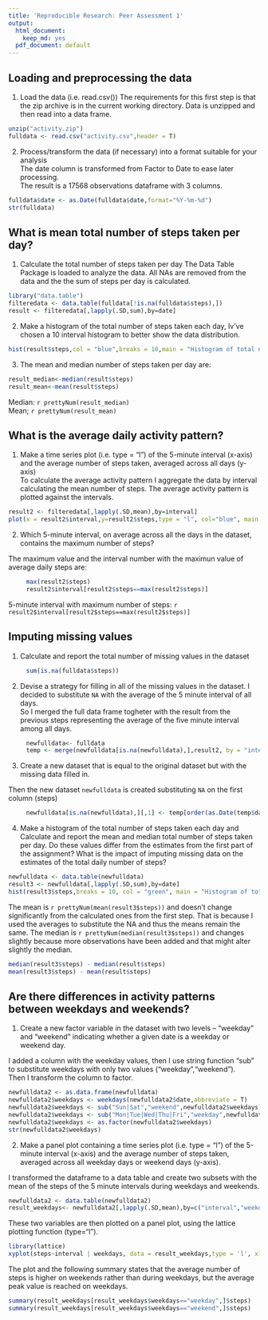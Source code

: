 ```yaml
---
title: 'Reproducible Research: Peer Assessment 1'
output:
  html_document:
    keep_md: yes
  pdf_document: default
---
```



## Loading and preprocessing the data

1. Load the data (i.e. read.csv())
The requirements for this first step is that the zip archive is in the current working directory.
Data is unzipped and then read into a data frame.   

```r
unzip("activity.zip")
fulldata <- read.csv("activity.csv",header = T)
```

2. Process/transform the data (if necessary) into a format suitable for your analysis   
The date column is transformed from Factor to Date to ease later processing.   
The result is a 17568 observations dataframe with 3 columns.
```r
fulldata$date <- as.Date(fulldata$date,format="%Y-%m-%d")
str(fulldata)
```


## What is mean total number of steps taken per day?

1. Calculate the total number of steps taken per day
The Data Table Package is loaded to analyze the data. All NAs are removed from the data and the the sum of steps per day is calculated.


```r
library("data.table")
filteredata <- data.table(fulldata[!is.na(fulldata$steps),])
result <- filteredata[,lapply(.SD,sum),by=date]
```
   
2. Make a histogram of the total number of steps taken each day, Iv've chosen a 10 interval histogram to better show the data distribution.   
   
```r
hist(result$steps,col = "blue",breaks = 10,main = "Histogram of total number of steps per day",xlab = "Total Number of steps", ylab = "Number of days (Frequency)",xlim =c(0,25000))
```
   
3. The mean and median number of steps taken per day are:   

```r
result_median<-median(result$steps)
result_mean<-mean(result$steps)
```
Median:   `r prettyNum(result_median)`   
Mean;     `r prettyNum(result_mean)`

## What is the average daily activity pattern?

1. Make a time series plot (i.e. type = "l") of the 5-minute interval (x-axis) and the average number of steps taken, averaged across all days (y-axis)   
To calculate the average activity pattern I aggregate the data by interval calculating the mean number of steps. The average activity pattern is plotted against the intervals.   

```r
result2 <- filteredata[,lapply(.SD,mean),by=interval]
plot(x = result2$interval,y=result2$steps,type = "l", col="blue", main = "Average Daily Activiy Pattern", xlab = "Interval", ylab = "Average Number of Steps")
```

2. Which 5-minute interval, on average across all the days in the dataset, contains the maximum number of steps?   

The maximum value and the interval number with the maximun value of average daily steps are:
   
```r
     max(result2$steps)
     result2$interval[result2$steps==max(result2$steps)]
```

5-minute interval with maximum number of steps: `r result2$interval[result2$steps==max(result2$steps)]`   


## Imputing missing values
   
1. Calculate and report the total number of missing values in the dataset 
   
```r
     sum(is.na(fulldata$steps))
```
   
2. Devise a strategy for filling in all of the missing values in the dataset. 
I decided to substitute `NA` with the average of the 5 minute interval of all days.   
So I merged the full data frame togheter with the result from the previous steps representing the average of the five minute interval among all days.

```r
     newfulldata<- fulldata
     temp <- merge(newfulldata[is.na(newfulldata),],result2, by = "interval")
```

3. Create a new dataset that is equal to the original dataset but with the missing data filled in.  

Then the new dataset `newfulldata` is created substituting `NA` on the first column (steps)

```r
     newfulldata[is.na(newfulldata),][,1] <- temp[order(as.Date(temp$date.x,format="%Y-%m-%d")),][,4]
```

4. Make a histogram of the total number of steps taken each day and Calculate and report the mean and median total number of steps taken per day. Do these values differ from the estimates from the first part of the assignment? What is the impact of imputing missing data on the estimates of the total daily number of steps?   

```r
newfulldata <- data.table(newfulldata)
result3 <- newfulldata[,lapply(.SD,sum),by=date]
hist(result3$steps,breaks = 10, col = "green", main = "Histogram of total number of steps per day without NA",xlab = "Total Number of steps", ylab = "Number of days (Frequency)",,xlim =c(0,25000))
```

The mean is `r prettyNum(mean(result3$steps))` and doesn't change significantly from the calculated ones from the first step. That is because I used the averages to substitute the NA and thus the means remain the same. The median is `r prettyNum(median(result3$steps))` and changes slightly because more observations have been added and that might alter slightly the median.

```r
median(result3$steps) - median(result$steps)
mean(result3$steps) - mean(result$steps)
```


## Are there differences in activity patterns between weekdays and weekends?
   
1. Create a new factor variable in the dataset with two levels – “weekday” and “weekend” indicating whether a given date is a weekday or weekend day.

I added a column with the weekday values, then I use string function "sub" to substitute weekdays with only two values ("weekday","weekend").   
Then I transform the column to factor.

```r
newfulldata2 <- as.data.frame(newfulldata)
newfulldata2$weekdays <- weekdays(newfulldata2$date,abbreviate = T)
newfulldata2$weekdays <- sub("Sun|Sat","weekend",newfulldata2$weekdays)
newfulldata2$weekdays <- sub("Mon|Tue|Wed|Thu|Fri","weekday",newfulldata2$weekdays)
newfulldata2$weekdays <- as.factor(newfulldata2$weekdays)
str(newfulldata2$weekdays)
```

2. Make a panel plot containing a time series plot (i.e. type = "l") of the 5-minute interval (x-axis) and the average number of steps taken, averaged across all weekday days or weekend days (y-axis). 

I transformed the dataframe to a data table and create two subsets with the mean of the steps of the 5 minute intervals during weekdays and weekends.   

```r
newfulldata2 <- data.table(newfulldata2)
result_weekdays<- newfulldata2[,lapply(.SD,mean),by=c("interval","weekdays")]
```
   
These two variables are then plotted on a panel plot, using the lattice plotting function (type="l").
   
```r
library(lattice)
xyplot(steps~interval | weekdays, data = result_weekdays,type = 'l', xlab = 'Interval', ylab = 'Number of Steps',layout = c(1,2))
```

The plot and the following summary states that the average number of steps is higher on weekends rather than during weekdays, but the average peak value is reached on weekdays. 

```r
summary(result_weekdays[result_weekdays$weekdays=="weekday",]$steps)
summary(result_weekdays[result_weekdays$weekdays=="weekend",]$steps)
```
